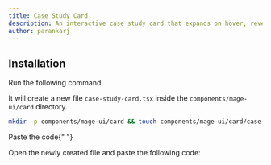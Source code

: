 ```yaml
---
title: Case Study Card
description: An interactive case study card that expands on hover, revealing a hidden tab with a clickable link to read comments.
author: parankarj
---
```


<ComponentPreview name="card-case-study-card--docs" />

## Installation

<Steps>

<Step>Run the following command</Step>

It will create a new file `case-study-card.tsx` inside the `components/mage-ui/card` directory.

```bash
mkdir -p components/mage-ui/card && touch components/mage-ui/card/case-study-card.tsx
```

<Step>Paste the code</Step>{" "}

Open the newly created file and paste the following code:

```jsx file=<rootDir>/mage-ui/card/case-study-card.tsx

```

</Steps>
